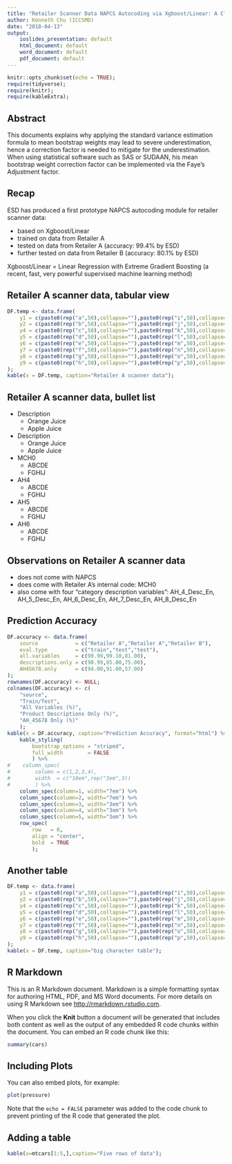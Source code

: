 ```yaml
---
title: "Retailer Scanner Data NAPCS Autocoding via Xgboost/Linear: A Closer Look"
author: Kenneth Chu (ICCSMD)
date: "2018-04-13"
output:
    ioslides_presentation: default
    html_document: default
    word_document: default
    pdf_document: default
---
```


```r
knitr::opts_chunk$set(echo = TRUE);
require(tidyverse);
require(knitr);
require(kableExtra);
```

## Abstract

This documents explains why applying the standard variance estimation formula to mean bootstrap weights may lead to severe underestimation, hence a correction factor is needed to mitigate for the underestimation. When using statistical software such as SAS or SUDAAN, his mean bootstrap weight correction factor can be implemented via the Faye's Adjustment factor.

## Recap

ESD has produced a first prototype NAPCS autocoding module for retailer scanner data:

* based on Xgboost/Linear
* trained on data from Retailer A
* tested on data from Retailer A (accuracy: 99.4% by ESD)
* further tested on data from Retailer B (accuracy: 80.1% by ESD)

Xgboost/Linear = Linear Regression with Extreme Gradient Boosting (a recent, fast, very powerful supervised machine learning method)

## Retailer A scanner data, tabular view

```r
DF.temp <- data.frame(
    y1 = c(paste0(rep("a",50),collapse=""),paste0(rep("i",50),collapse="")),
    y2 = c(paste0(rep("b",50),collapse=""),paste0(rep("j",50),collapse="")),
    y4 = c(paste0(rep("c",50),collapse=""),paste0(rep("k",50),collapse="")),
    y5 = c(paste0(rep("d",50),collapse=""),paste0(rep("l",50),collapse="")),
    y6 = c(paste0(rep("e",50),collapse=""),paste0(rep("m",50),collapse="")),
    y7 = c(paste0(rep("f",50),collapse=""),paste0(rep("n",50),collapse="")),
    y8 = c(paste0(rep("g",50),collapse=""),paste0(rep("o",50),collapse="")),
    y9 = c(paste0(rep("h",50),collapse=""),paste0(rep("p",50),collapse=""))
);
kable(x = DF.temp, caption="Retailer A scanner data");
```

## Retailer A scanner data, bullet list

* Description
    * Orange Juice
    * Apple Juice

* Description
    * Orange Juice
    * Apple Juice

* MCH0
    * ABCDE
    * FGHIJ

* AH4
    * ABCDE
    * FGHIJ

* AH5
    * ABCDE
    * FGHIJ

* AH6
    * ABCDE
    * FGHIJ

## Observations on Retailer A scanner data

* does not come with NAPCS
* does come with Retailer A's internal code: MCH0
* also come with four "category description variables": AH_4_Desc_En, AH_5_Desc_En, AH_6_Desc_En, AH_7_Desc_En, AH_8_Desc_En

## Prediction Accuracy

```r
DF.accuracy <- data.frame(
    source            = c("Retailer A","Retailer A","Retailer B"),
    eval.type         = c("train","test","test"),
    all.variables     = c(99.99,99.10,81.00),
    descriptions.only = c(90.99,85.00,75.00),
    AH45678.only      = c(94.00,91.00,57.00)
);
rownames(DF.accuracy) <- NULL;
colnames(DF.accuracy) <- c(
    "source",
    "Train/Test",
    "All Variables (%)",
    "Product Descriptions Only (%)",
    "AH_45678 Only (%)"
    );
kable(x = DF.accuracy, caption="Prediction Accuracy", format="html") %>%
    kable_styling(
        bootstrap_options = "striped",
        full_width        = FALSE
        ) %>%
#    column_spec(
#        column = c(1,2,3,4),
#        width  = c("10em",rep("3em",3))
#        ) %>%
    column_spec(column=1, width="7em") %>%
    column_spec(column=2, width="7em") %>%
    column_spec(column=3, width="3em") %>%
    column_spec(column=4, width="3em") %>%
    column_spec(column=5, width="3em") %>%
    row_spec(
        row   = 0,
        align = "center",
        bold  = TRUE
        );
```

## Another table

```r
DF.temp <- data.frame(
    y1 = c(paste0(rep("a",50),collapse=""),paste0(rep("i",50),collapse="")),
    y2 = c(paste0(rep("b",50),collapse=""),paste0(rep("j",50),collapse="")),
    y4 = c(paste0(rep("c",50),collapse=""),paste0(rep("k",50),collapse="")),
    y5 = c(paste0(rep("d",50),collapse=""),paste0(rep("l",50),collapse="")),
    y6 = c(paste0(rep("e",50),collapse=""),paste0(rep("m",50),collapse="")),
    y7 = c(paste0(rep("f",50),collapse=""),paste0(rep("n",50),collapse="")),
    y8 = c(paste0(rep("g",50),collapse=""),paste0(rep("o",50),collapse="")),
    y9 = c(paste0(rep("h",50),collapse=""),paste0(rep("p",50),collapse=""))
);
kable(x = DF.temp, caption="big character table");
```

## R Markdown

This is an R Markdown document. Markdown is a simple formatting syntax for authoring HTML, PDF, and MS Word documents. For more details on using R Markdown see <http://rmarkdown.rstudio.com>.

When you click the **Knit** button a document will be generated that includes both content as well as the output of any embedded R code chunks within the document. You can embed an R code chunk like this:

```r
summary(cars)
```

## Including Plots

You can also embed plots, for example:

```r
plot(pressure)
```

Note that the `echo = FALSE` parameter was added to the code chunk to prevent printing of the R code that generated the plot.

## Adding a table

```r
kable(x=mtcars[1:5,],caption="Five rows of data");
```
